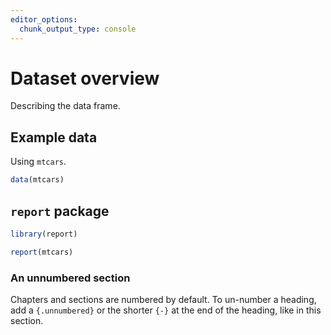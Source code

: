 ```yaml
---
editor_options: 
  chunk_output_type: console
---
```


# Dataset overview 

Describing the data frame.  

## Example data

Using `mtcars`.  

```r
data(mtcars)
```

## `report` package

```r
library(report)

report(mtcars)
```


### An unnumbered section {-}

Chapters and sections are numbered by default. To un-number a heading, add a `{.unnumbered}` or the shorter `{-}` at the end of the heading, like in this section.
